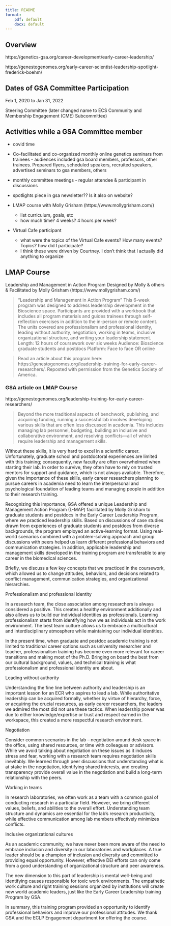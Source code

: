 ```yaml
---
title: README
format: 
    pdf: default
    docx: default
---
```


## Overview

https://genetics-gsa.org/career-development/early-career-leadership/


https://genestogenomes.org/early-career-scientist-leadership-spotlight-frederick-boehm/


## Dates of GSA Committee Participation

Feb 1, 2020 to Jan 31, 2022

Steering Committee (later changed name to ECS Community and Membership Engagement (CME) Subcommittee)




## Activities while a GSA Committee member

- covid time

- Co-facilitated and co-organized monthly online genetics seminars from trainees - audiences included gsa board members, professors, other trainees. Prepared flyers, scheduled speakers, recruited speakers, advertised seminars to gsa members, others

- monthly committee meetings - regular attendee & participant in discussions  

- spotlights piece in gsa newsletter?? Is it also on website?  

- LMAP course with Molly Grisham (https://www.mollygrisham.com/)
  	- list curriculum, goals, etc
	- how much time? 4 weeks? 4 hours per week? 

- Virtual Cafe participant
    - what were the topics of the Virtual Cafe events? How many events? Topics? how did I participate?
    - I think these were driven by Courtney. I don't think that I actually did anything to organize
  


## LMAP Course

Leadership and Management in Action Program
Designed by Molly & others & Facilitated by Molly Grisham (https://www.mollygrisham.com/)

> “Leadership and Management in Action Program” This 6-week program was designed to address leadership development in the Bioscience space. Participants are provided with a workbook that includes all program materials and guides trainees through self-reflection exercises in addition to the in-person or remote content. The units covered are professionalism and professional identity, leading without authority, negotiation, working in teams, inclusive organizational structure, and writing your leadership statement. 
> Length: 12 hours of coursework over six weeks 
> Audience: Bioscience graduate students and postdocs
> Platform: Face to face OR online

> Read an article about this program here: https://genestogenomes.org/leadership-training-for-early-career-researchers/. Reposted with permission from the Genetics Society of America. 

### GSA article on LMAP Course

https://genestogenomes.org/leadership-training-for-early-career-researchers/

> Beyond the more traditional aspects of benchwork, publishing, and acquiring funding, running a successful lab involves developing various skills that are often less discussed in academia. This includes managing lab personnel, budgeting, building an inclusive and collaborative environment, and resolving conflicts—all of which require leadership and management skills. 

Without these skills, it is very hard to excel in a scientific career. Unfortunately, graduate school and postdoctoral experiences are limited with this training; consequently, new faculty are often overwhelmed when starting their lab. In order to survive, they often have to rely on trusted mentors for support and guidance, which is not always available. Therefore, given the importance of these skills, early career researchers planning to pursue careers in academia need to learn the interpersonal and psychological foundation of leading teams and managing people in addition to their research training. 

Recognizing this importance, GSA offered a unique Leadership and Management Action Program (L-MAP) facilitated by Molly Grisham to graduate students and postdocs in the Early Career Leadership Program, where we practiced leadership skills. Based on discussions of case studies drawn from experiences of graduate students and postdocs from diverse backgrounds, the program employed an active-learning format. Using real-world scenarios combined with a problem-solving approach and group discussions with peers helped us learn different professional behaviors and communication strategies. In addition, applicable leadership and management skills developed in the training program are transferable to any career in the biomedical sciences. 

Briefly, we discuss a few key concepts that we practiced in the coursework, which allowed us to change attitudes, behaviors, and decisions related to conflict management, communication strategies, and organizational hierarchies. 

Professionalism and professional identity

In a research team, the close association among researchers is always considered a positive. This creates a healthy environment additionally and also allows us to build our individual identities as professionals. Learning professionalism starts from identifying how we as individuals act in the work environment. The best team culture allows us to embrace a multicultural and interdisciplinary atmosphere while maintaining our individual identities. 

In the present time, when graduate and postdoc academic training is not limited to traditional career options such as university researcher and teacher, professionalism training has become even more relevant for career transitions and making most of the Ph.D. Bringing on board the best from our cultural background, values, and technical training is what professionalism and professional identity are about.

Leading without authority 

Understanding the fine line between authority and leadership is an important lesson for an ECR who aspires to lead a lab. While authoritative leadership can be acquired formally, whether by virtue of hierarchy, force, or acquiring the crucial resources, as early career researchers, the leaders we admired the most did not use these tactics. When leadership power was due to either knowledge/expertise or trust and respect earned in the workspace, this created a more respectful research environment.

Negotiation

Consider common scenarios in the lab – negotiation around desk space in the office, using shared resources, or time with colleagues or advisors. While we avoid talking about negotiation on these issues as it induces stress and fear, working with a research team requires negotiation skills inevitably. We learned through peer discussions that understanding what is at stake in the negotiation, identifying shared interests, and creating transparency provide overall value in the negotiation and build a long-term relationship with the peers. 

Working in teams

In research laboratories, we often work as a team with a common goal of conducting research in a particular field. However, we bring different values, beliefs, and abilities to the overall effort. Understanding team structure and dynamics are essential for the lab’s research productivity, while effective communication among lab members effectively minimizes conflicts.   

Inclusive organizational cultures 

As an academic community, we have never been more aware of the need to embrace inclusion and diversity in our laboratories and workplaces. A true leader should be a champion of inclusion and diversity and committed to providing equal opportunity. However, effective DEI efforts can only come from a good understanding of organizational structure and peer awareness. 

The new dimension to this part of leadership is mental well-being and identifying causes responsible for toxic work environments. The empathetic work culture and right training sessions organized by institutions will create new world academic leaders, just like the Early Career Leadership training Program by GSA.  

In summary, this training program provided an opportunity to identify professional behaviors and improve our professional attitudes. We thank GSA and the ECLP Engagement department for offering the course.  

